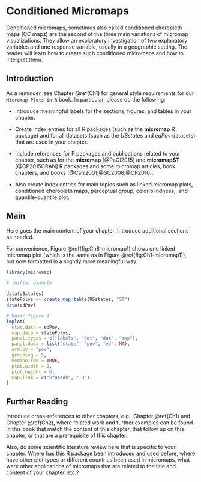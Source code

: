 # Conditioned Micromaps {#Ch8}


\chapterauthor{Brent D. Mast}


Conditioned micromaps, sometimes also called conditioned choropleth maps (CC maps) 
are the second of the three main variations of micromap visualizations. 
They allow an exploratory investigation of two explanatory variables 
and one response variable, usually in a geographic setting. 
The reader will learn how to create such conditioned micromaps and how to interpret them.


## Introduction {#Ch8-Introduction}


As a reminder, see Chapter \@ref(Ch1) for general style requirements
for our `Micromap Plots in R` book. In particular, please do the following:

- Introduce meaningful labels for the sections, figures, and tables in your chapter.

- Create index entries for all R packages (such as the **micromap**\index{R Packages!micromap} R package)
and for all datasets (such as the _USstates_\index{Datasets!USstates} and _edPov_\index{Datasets!edPov} datasets)
that are used in your chapter.

- Include references for R packages and publications related to your chapter,
such as for the **micromap**\index{R Packages!micromap} [@PaOl2015] and 
**micromapST**\index{R Packages!micromapST} [@CP2015CRAN] R packages
and some micromap articles, book chapters, and books [@Carr2001;@SC2008;@CP2010].

- Also create index entries for main topics such as
linked micromap plots,\index{Linked micromap plot}
conditioned choropleth maps,\index{Conditioned choropleth map}
perceptual group,\index{Perceptual group}
color blindness,\index{Color blindness},
and quantile-quantile plot.\index{Quantile-quantile plot}


## Main {#Ch8-Main}


Here goes the main content of your chapter. Introduce additional sections as needed.

For convenience, Figure \@ref(fig:Ch8-micromap1) shows one linked micromap plot\index{Linked micromap plot}
(which is the same as in Figure \@ref(fig:Ch1-micromap1)), but now formatted in a slightly more meaningful way.


```r
library(micromap)

# initial example

data(USstates)
statePolys <- create_map_table(USstates, "ST")
data(edPov)

# basic figure 1
lmplot(
  stat.data = edPov,
  map.data = statePolys,
  panel.types = c("labels", "dot", "dot", "map"),
  panel.data = list("state", "pov", "ed", NA),
  ord.by = "pov",   
  grouping = 5, 
  median.row = TRUE,
  plot.width = 2, 
  plot.height = 6,
  map.link = c("StateAb", "ID")
)
```


## Further Reading {#Ch8-FurtherReading}


Introduce cross-references to other chapters, e.g., Chapter \@ref(Ch1) and Chapter \@ref(Ch2),
where related work and further examples can be found in this book that match the content of this
chapter, that follow up on this chapter, or that are a prerequisite of this chapter.

Also, do some scientific literature review here that is specific to your chapter.
Where has this R package been introduced and used before, where have other plot types
or different countries been used in micromaps, what were other applications 
of micromaps that are related to the title and content of your chapter, etc.?


\printbibliography[segment=\therefsegment,heading=subbibliography]

